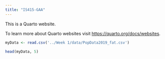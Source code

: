 ```yaml
---
title: "IS415-GAA"
---
```


This is a Quarto website.

To learn more about Quarto websites visit <https://quarto.org/docs/websites>.

```r
myData <- read.csv('../Week 1/data/PopData2019_fat.csv')
```

```r
head(myData, 5)
```
